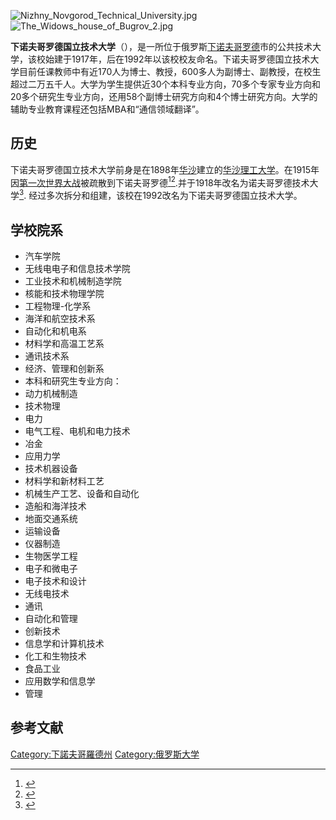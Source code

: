 {{coord|56|19|35|N|44|1|31|E|region:RU-MOW_type:edu|display=title}}
{{Infobox university
|name            = 下诺夫哥罗德国立技术大学
|native_name     = {{lang|ru|Нижегородский государственный технический университет им. Р. Е. Алексеева}}
|image           = [[File:Nizhny_Novgorod_Technical_University_1st_building.jpg|200px]]
|image_name       = 
|image_size      =  
|caption         =  下诺夫哥罗德国立技术大学校徽
|latin_name      = 
|motto           = 
|established     = 1917年
|type            = [[公立|公立]]
|endowment       = 
|staff           = 
|rector          = {{lang|ru|[http://www.nntu.ru/content/rektor-ngtu-biogr Дмитриев С. М.]}}
|enrollment      = 15136
|undergrad       = 
|postgrad        = 
|doctoral        = 
|profess         = 
|city            = 俄羅斯[[下诺夫哥罗德|下诺夫哥罗德]]
|state           = 
|country         = {{flagicon|Russia}}
|campus          = [[市區|市區]]
|free_label      = 
|free            = 
|colours         =
|affiliations    = 
|website         = {{lang|en|[http://www.nntu.ru/ www.nntu.ru]}}
|address         =
}}
[[File:Nizhny_Novgorod_Technical_University.jpg|thumb]]
[[File:The_Widows_house_of_Bugrov_2.jpg|thumb]]

'''下诺夫哥罗德国立技术大学'''（{{lang-ru|Нижегородский государственный технический университет им. Р. Е. Алексеева}}），是一所位于俄罗斯[[下诺夫哥罗德|下诺夫哥罗德]]市的公共技术大学，该校始建于1917年，后在1992年以该校校友{{lang|ru|Алексеев, Ростислав Евгеньевич}}命名。下诺夫哥罗德国立技术大学目前任课教师中有近170人为博士、教授，600多人为副博士、副教授，在校生超过二万五千人。大学为学生提供近30个本科专业方向，70多个专家专业方向和20多个研究生专业方向，还用58个副博士研究方向和4个博士研究方向。大学的辅助专业教育课程还包括MBA和“通信领域翻译”。

== 历史 ==
下诺夫哥罗德国立技术大学前身是在1898年[[华沙|华沙]]建立的[[华沙理工大学|华沙理工大学]]。在1915年因[[第一次世界大战|第一次世界大战]]被疏散到下诺夫哥罗德<ref>{{lang|en|[http://www.pw.edu.pl/engpw/University/History History of Warsaw Universitu of Technology]}}</ref><ref>{{lang|en|[http://cdot-nntu.ru/basebook/95NGTU/ At the turn of the century.The 95th anniversary of NSTU n. a. R. E. Alexeev.]}}</ref>.并于1918年改名为诺夫哥罗德技术大学<ref>{{lang|en|[http://www.nntu.nnov.ru/content/istoriya History of NNSTU]}}</ref>.
经过多次拆分和组建，该校在1992改名为下诺夫哥罗德国立技术大学。

== 学校院系 ==
*汽车学院
*无线电电子和信息技术学院
*工业技术和机械制造学院
*核能和技术物理学院
*工程物理-化学系
*海洋和航空技术系
*自动化和机电系
*材料学和高温工艺系
*通讯技术系
*经济、管理和创新系
*本科和研究生专业方向：
*动力机械制造
*技术物理
*电力
*电气工程、电机和电力技术
*冶金
*应用力学
*技术机器设备
*材料学和新材料工艺
*机械生产工艺、设备和自动化
*造船和海洋技术
*地面交通系统
*运输设备
*仪器制造
*生物医学工程
*电子和微电子
*电子技术和设计
*无线电技术
*通讯
*自动化和管理
*创新技术
*信息学和计算机技术
*化工和生物技术
*食品工业
*应用数学和信息学
*管理

== 参考文献 ==
{{Reflist}}

{{Portal|大學|Education - Grad Hat.svg}}
{{normdaten}}
[[Category:下諾夫哥羅德州|Category:下諾夫哥羅德州]]
[[Category:俄罗斯大学|Category:俄罗斯大学]]